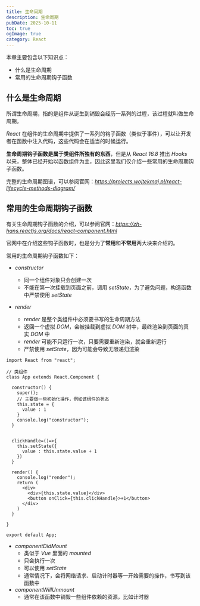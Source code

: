 ```yaml
---
title: 生命周期
description: 生命周期
pubDate: 2025-10-11
toc: true
ogImage: true
category: React
---
```


本章主要包含以下知识点：

- 什么是生命周期
- 常用的生命周期钩子函数

## 什么是生命周期

所谓生命周期，指的是组件从诞生到销毁会经历一系列的过程，该过程就叫做生命周期。

_React_ 在组件的生命周期中提供了一系列的钩子函数（类似于事件），可以让开发者在函数中注入代码，这些代码会在适当的时候运行。

**生命周期钩子函数是属于类组件所独有的东西**，但是从 _React 16.8_ 推出 _Hooks_ 以来，整体已经开始以函数组件为主，因此这里我们仅介绍一些常用的生命周期钩子函数。

完整的生命周期图谱，可以参阅官网：*https://projects.wojtekmaj.pl/react-lifecycle-methods-diagram/*

## 常用的生命周期钩子函数

有关生命周期钩子函数的介绍，可以参阅官网：*https://zh-hans.reactjs.org/docs/react-component.html*

官网中在介绍这些钩子函数时，也是分为了**常用**和**不常用**两大块来介绍的。

常用的生命周期钩子函数如下：

- _constructor_
  - 同一个组件对象只会创建一次
  - 不能在第一次挂载到页面之前，调用 _setState_，为了避免问题，构造函数中严禁使用 _setState_

- _render_
  - _render_ 是整个类组件中必须要书写的生命周期方法
  - 返回一个虚拟 _DOM_，会被挂载到虚拟 _DOM_ 树中，最终渲染到页面的真实 _DOM_ 中
  - _render_ 可能不只运行一次，只要需要重新渲染，就会重新运行
  - 严禁使用 _setState_，因为可能会导致无限递归渲染

```react
import React from "react";

// 类组件
class App extends React.Component {

  constructor() {
    super();
    // 主要做一些初始化操作，例如该组件的状态
    this.state = {
      value : 1
    }
    console.log("constructor");
  }


  clickHandle=()=>{
    this.setState({
      value : this.state.value + 1
    })
  }

  render() {
    console.log("render");
    return (
      <div>
        <div>{this.state.value}</div>
        <button onClick={this.clickHandle}>+1</button>
      </div>
    )
  }

}

export default App;

```

- _componentDidMount_
  - 类似于 _Vue_ 里面的 _mounted_
  - 只会执行一次
  - 可以使用 _setState_
  - 通常情况下，会将网络请求、启动计时器等一开始需要的操作，书写到该函数中
- _componentWillUnmount_
  - 通常在该函数中销毁一些组件依赖的资源，比如计时器
